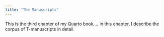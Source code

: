 ```yaml
---
title: "The Manuscripts"
---
```


This is the third chapter of my Quarto book....
In this chapter, I describe the corpus of T-manuscripts in detail.
